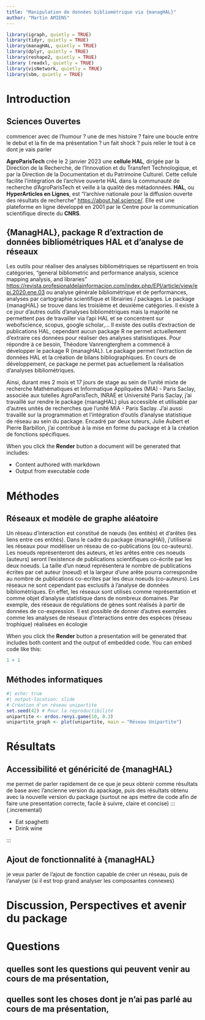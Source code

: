 ```yaml
---
title: "Manipulation de données bibliométrique via {managHAL}"
author: "Martin AMIENS"
---
```

```r
library(igraph, quietly = TRUE)
library(tidyr, quietly = TRUE)
library(managHAL, quietly = TRUE)
library(dplyr, quietly = TRUE)
library(reshape2, quietly = TRUE)
library (readxl, quietly = TRUE)
library(visNetwork, quietly = TRUE)
library(sbm, quietly = TRUE)
```

# Introduction

## Sciences Ouvertes

commencer avec de l'humour ? une de mes histoire ? faire une boucle entre le debut et la fin de ma présentation ? un fait shock ? puis relier le tout à ce dont je vais parler 

::: {.notes}
**AgroParisTech** crée le 2 janvier 2023 une **cellule HAL**, dirigée par la Direction de la Recherche, de l’Innovation et du Transfert Technologique, et par la Direction de la Documentation et du Patrimoine Culturel. Cette cellule facilite l'intégration de l'archive ouverte HAL dans la communauté de recherche d'AgroParisTech et veille à la qualité des métadonnées. **HAL**, ou **HyperArticles en Lignes**, est "l’archive nationale pour la diffusion ouverte des résultats de recherche" <https://about.hal.science/>. Elle est une plateforme en ligne développé en 2001 par le Centre pour la communication scientifique directe du **CNRS**.
:::


## {ManagHAL}, package R d'extraction de données bibliométriques HAL et d'analyse de réseaux

::: {.notes}
Les outils pour réaliser des analyses bibliométriques se répartissent en trois catégories, "general bibliometric and performance analysis, science mapping analysis, and libraries" <https://revista.profesionaldelainformacion.com/index.php/EPI/article/view/epi.2020.ene.03> ou analyse générale bibliométrique et de performances, analyses par cartographie scientifique et librairies / packages. Le package {managHAL} se trouve dans les troisième et deuxième catégories. Il existe à ce jour d'autres outils d'analyses bibliométriques mais la majorité ne permettent pas de travailler via l'api HAL et se concentrent sur webofscience, scopus, google scholar,... Il existe des outils d’extraction de publications HAL, cependant aucun package R ne permet actuellement d'extraire ces données pour réaliser des analyses statisistiques. Pour répondre à ce besoin, Théodore Vanrengterghem a commencé à développer le package R {managHAL}. Le package permet l’extraction de données HAL et la création de bilans bibliographiques. En cours de développement, ce package ne permet pas actuellement la réalisation d'analyses bibliométriques.

Ainsi, durant mes 2 mois et 17 jours de stage au sein de l'unité mixte de recherche Mathématiques et Informatique Appliquées (MIA) - Paris Saclay, associée aux tutelles AgroParisTech, INRAE et Université Paris Saclay, j’ai travaillé sur rendre le package {managHAL} plus accessible et utilisable par d'autres unités de recherches que l'unité MIA - Paris Saclay. J'ai aussi travaillé sur la programmation et l’intégration d’outils d’analyse statistique de réseau au sein du package. Encadré par deux tuteurs, Julie Aubert et Pierre Barbillon, j’ai contribué à la mise en forme du package et à la création de fonctions spécifiques.
:::

When you click the **Render** button a document will be generated that includes:

-   Content authored with markdown
-   Output from executable code

# Méthodes

## Réseaux et modèle de graphe aléatoire
::: {.notes}
Un réseau d’interaction est constitué de nœuds (les entités) et d’arêtes (les liens entre ces entités). Dans le cadre du package {managHAl}, j'utiliserai les réseaux pour modéliser un réseau de co-publications (ou co-auteurs). Les noeuds représenteront des auteurs, et les arêtes entre ces noeuds (auteurs) seront l'existence de publications scientifiques co-écrite par les deux noeuds. La taille d'un nœud représentera le nombre de publications écrites par cet auteur (noeud) et la largeur d'une arête pourra correspondre au nombre de publications co-ecrites par les deux noeuds (co-auteurs). Les réseaux ne sont cependant pas exclusifs à l'analyse de données bibliométriques. En effet, les réseaux sont utilisés comme représentation et comme objet d'analyse statistique dans de nombreux domaines. Par exemple, des réseaux de régulations de gènes sont réalisés à partir de données de co-expression. Il est possible de donner d'autres exemples comme les analyses de réseaux d'interactions entre des espèces (réseau trophique) réalisées en écologie
:::

When you click the **Render** button a presentation will be generated that includes both content and the output of embedded code. You can embed code like this:

```r
1 + 1
```

## Méthodes informatiques




```r
#| echo: true
#| output-location: slide
# Création d'un réseau unipartite
set.seed(42) # Pour la reproductibilité 
unipartite <- erdos.renyi.game(10, 0.3)
unipartite_graph <- plot(unipartite, main = "Réseau Unipartite")
```




# Résultats 

## Accessibilité et généricité de {managHAL}

me permet de parler rapidement de ce que je peux obtenir comme résultats de base avec l'ancienne version du apackage, puis des résultats obtenu avec la nouvelle version du package (surtout ne aps mettre de code afin de faire une presentation correcte, facile à suivre, claire et concise)
::: {.incremental}

- Eat spaghetti
- Drink wine

:::

## Ajout de fonctionnalité à {managHAL}

je veux parler de l'ajout de fonction capable de créer un réseau, puis de l'analyser (si il est trop grand analyser les composantes connexes)

# Discussion, Perspectives et avenir du package

# Questions

## quelles sont les questions qui peuvent venir au cours de ma présentation,
## quelles sont les choses dont je n'ai pas parlé au cours de ma présentation,
